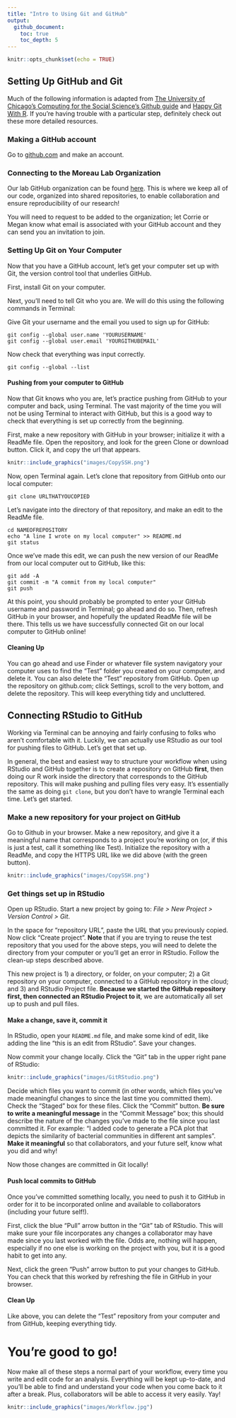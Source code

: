 ```yaml
---
title: "Intro to Using Git and GitHub"
output: 
  github_document:
    toc: true
    toc_depth: 5
---
```


```r
knitr::opts_chunk$set(echo = TRUE)
```

## Setting Up GitHub and Git
Much of the following information is adapted from [The University of Chicago's Computing for the Social Science's Github guide](https://cfss.uchicago.edu/setup/github/) and [Happy Git With R ](https://happygitwithr.com/install-git.html). If you're having trouble with a particular step, definitely check out these more detailed resources. 

### Making a GitHub account
Go to [github.com](github.com) and make an account. 

### Connecting to the Moreau Lab Organization 
Our lab GitHub organization can be found [here](https://github.com/Moreau-Lab). This is where we keep all of our code, organized into shared repositories, to enable collaboration and ensure reproducibility of our research!

You will need to request to be added to the organization; let Corrie or Megan know what email is associated with your GitHub account and they can send you an invitation to join. 

### Setting Up Git on Your Computer 
Now that you have a GitHub account, let's get your computer set up with Git, the version control tool that underlies GitHub. 

First, install Git on your computer. 

Next, you'll need to tell Git who you are. We will do this using the following commands in Terminal:

Give Git your username and the email you used to sign up for GitHub:
```
git config --global user.name 'YOURUSERNAME'
git config --global user.email 'YOURGITHUBEMAIL'
```
Now check that everything was input correctly.
```
git config --global --list
```

#### Pushing from your computer to GitHub
Now that Git knows who you are, let's practice pushing from GitHub to your computer and back, using Terminal. The vast majority of the time you will not be using Terminal to interact with GitHub, but this is a good way to check that everything is set up correctly from the beginning. 

First, make a new repository with GitHub in your browser; initialize it with a ReadMe file. Open the repository, and look for the green Clone or download button. Click it, and copy the url that appears. 
```r
knitr::include_graphics("images/CopySSH.png")
```

Now, open Terminal again. Let's clone that repository from GitHub onto our local computer:
```
git clone URLTHATYOUCOPIED
```
Let's navigate into the directory of that repository, and make an edit to the ReadMe file. 
```
cd NAMEOFREPOSITORY
echo "A line I wrote on my local computer" >> README.md
git status
```

Once we've made this edit, we can push the new version of our ReadMe from our local computer out to GitHub, like this:
```
git add -A
git commit -m "A commit from my local computer"
git push
```

At this point, you should probably be prompted to enter your GitHub username and password in Terminal; go ahead and do so. Then, refresh GitHub in your browser, and hopefully the updated ReadMe file will be there. This tells us we have successfully connected Git on our local computer to GitHub online!

#### Cleaning Up
You can go ahead and use Finder or whatever file system navigatory your computer uses to find the "Test" folder you created on your computer, and delete it. You can also delete the "Test" repository from GitHub. Open up the repository on github.com; click Settings, scroll to the very bottom, and delete the repository. This will keep everything tidy and uncluttered. 

## Connecting RStudio to GitHub
Working via Terminal can be annoying and fairly confusing to folks who aren't comfortable with it. Luckily, we can actually use RStudio as our tool for pushing files to GitHub. Let's get that set up. 

In general, the best and easiest way to structure your workflow when using RStudio and GitHub together is to create a repository on GitHub **first**, then doing our R work inside the directory that corresponds to the GitHub repository. This will make pushing and pulling files very easy. It's essentially the same as doing ```git clone```, but you don't have to wrangle Terminal each time. Let's get started. 

### Make a new repository for your project on GitHub
Go to Github in your browser. Make a new repository, and give it a meaningful name that corresponds to a project you're working on (or, if this is just a test, call it something like Test). Initialize the repository with a ReadMe, and copy the HTTPS URL like we did above (with the green button).

```r
knitr::include_graphics("images/CopySSH.png")
```

### Get things set up in RStudio
Open up RStudio. Start a new project by going to:
*File > New Project > Version Control > Git*.

In the space for "repository URL", paste the URL that you previously copied. Now click "Create project". **Note** that if you are trying to reuse the test repository that you used for the above steps, you will need to delete the directory from your computer or you'll get an error in RStudio. Follow the clean-up steps described above.  

This new project is 1) a directory, or folder, on your computer; 2) a Git repository on your computer, connected to a GitHub repository in the cloud; and 3) and RStudio Project file. **Because we started the GitHub repository first, then connected an RStudio Project to it**, we are automatically all set up to push and pull files.

#### Make a change, save it, commit it
In RStudio, open your ```README.md``` file, and make some kind of edit, like adding the line "this is an edit from RStudio". Save your changes. 

Now commit your change locally. Click the "Git" tab in the upper right pane of RStudio:
```r
knitr::include_graphics("images/GitRStudio.png")
```

Decide which files you want to commit (in other words, which files you've made meaningful changes to since the last time you committed them). Check the "Staged" box for these files. Click the "Commit" button. **Be sure to write a meaningful message** in the "Commit Message" box; this should describe the nature of the changes you've made to the file since you last committed it. For example: "I added code to generate a PCA plot that depicts the similarity of bacterial communities in different ant samples". **Make it meaningful** so that collaborators, and your future self, know what you did and why!

Now those changes are committed in Git locally!

#### Push local commits to GitHub
Once you've committed something locally, you need to push it to GitHub in order for it to be incorporated online and available to collaborators (including your future self!). 

First, click the blue "Pull" arrow button in the "Git" tab of RStudio. This will make sure your file incorporates any changes a collaborator may have made since you last worked with the file. Odds are, nothing will happen, especially if no one else is working on the project with you, but it is a good habit to get into any. 

Next, click the green "Push" arrow button to put your changes to GitHub. You can check that this worked by refreshing the file in GitHub in your browser. 

#### Clean Up
Like above, you can delete the "Test" repository from your computer and from GitHub, keeping everything tidy. 

# You're good to go!
Now make all of these steps a normal part of your workflow, every time you write and edit code for an analysis. Everything will be kept up-to-date, and you'll be able to find and understand your code when you come back to it after a break. Plus, collaborators will be able to access it very easily. Yay!

```r
knitr::include_graphics("images/Workflow.jpg")
```